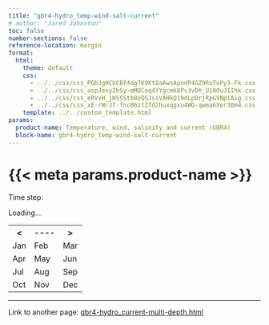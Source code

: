 ```yaml
---
title: "gbr4-hydro_temp-wind-salt-current"
# author: "Jared Johnston"
toc: false
number-sections: false
reference-location: margin
format:
  html: 
    theme: default
    css: 
      - ../../css/css_PGbJgHCUCBf4dg7K9Kt8aAwsApndP4GZ9RuToPy3-Fk.css
      - ../../css/css_aspJexyZbSy-mMQCoq4YYgcmk8Ps3vDh_U10OuJIIhk.css
      - ../../css/css_eRVvH_jN5SStb8oQSJsiVAHkQ19dLpDrjRpGVNpiAig.css
      - ../../css/css_xE-rWrJf-fncB6ztZfd2huxqgxu4WO-qwma6Xer30m4.css
    template: ../../custom_template.html
params:
  product-name: Temperature, wind, salinity and current (GBR4)
  block-name: gbr4-hydro_temp-wind-salt-current
---
```


# {{< meta params.product-name >}}
::: {#block-eatlas-ncanimate2-eatlas-ncanimate2-1 .block .block-eatlas-ncanimate2 .column-screen-inset}

::: {.content}

```{=html}
<div class="eatlas_ncanimate2_block" productid="products__ncanimate__ereefs__gbr4_v2__temp-wind-salt-current" blockname="{{< meta params.block-name >}}"><div class="tabs"><span class="label">Time step:</span><ul></ul></div><div class="message-container"><span class="text">Loading...</span></div><div class="image-container" style="text-align: center; display: none;"><img src=""></div><div class="video-container" style="text-align: center; display: none;"><video width="1300" height="600" controls=""><source class="video_mp4" src="" type="video/mp4"><div class="no-video-support-message"><span class="text">Your browser does not support the video tag.</span></div></video><div class="video-warning"><span class="warning-label">WARNING</span>: This video may contain flashing patterns which may not be suitable for people with photosensitive epilepsy.</div></div><div class="playerTools"><div class="navigationBlock"><div class="navigation" style="display: none;"><span class="label">Skip frames</span><button class="previousFrame">&lt;</button><button class="nextFrame">&gt;</button></div></div><div class="elevation" style="display: none;"><label for="depth_bid_1">Elevation: </label><select id="depth_bid_1"></select></div><div class="downloads" style="display: none;"><span class="label">Download</span><ul><li class="mp4"><a href="">mp4</a></li><li class="wmv"><a href="">wmv</a></li><li class="zip"><a href="">zip</a></li><li class="png"><a href="">png</a></li><li class="svg"><a href="">svg</a></li><li class="pdf"><a href="">pdf</a></li></ul></div></div><div class="controls"><canvas class="regionCanvas" mapurl="https://maps.eatlas.org.au/maps/ea/wms?SERVICE=WMS&amp;VERSION=1.1.1&amp;REQUEST=GetMap&amp;FORMAT=image%2Fpng&amp;TRANSPARENT=true&amp;LAYERS=ea%3AGBR_GBRMPA_GBR-features,ea%3AGBR_e-Atlas-GBRMPA_GBRMP-bounds_Ocean-bounds,ea%3AGBR_NERP-TE-13-1_eAtlas_NRM-Regions-GBRMP-2012&amp;STYLES=GBR-features_Outlook,Polygon_Outline-Red,GBR_NRM-Regions-GBRMP_Mainland-border&amp;SRS=EPSG%3A4326&amp;WIDTH=${WIDTH}&amp;HEIGHT=${HEIGHT}&amp;BBOX=${WEST},${SOUTH},${EAST},${NORTH}" mapwidth="" mapheight=""></canvas><div class="regionList"></div><div class="calendar"><table class="date-selector"><tbody><tr class="year-selector"><th class="year_previous text-selection-disabled"><a>&lt;</a></th><th class="year"><a>----</a></th><th class="year_next text-selection-disabled"><a>&gt;</a></th></tr><tr><td class="month_1"><a>Jan</a></td><td class="month_2"><a>Feb</a></td><td class="month_3"><a>Mar</a></td></tr><tr><td class="month_4"><a>Apr</a></td><td class="month_5"><a>May</a></td><td class="month_6"><a>Jun</a></td></tr><tr><td class="month_7"><a>Jul</a></td><td class="month_8"><a>Aug</a></td><td class="month_9"><a>Sep</a></td></tr><tr><td class="month_10"><a>Oct</a></td><td class="month_11"><a>Nov</a></td><td class="month_12"><a>Dec</a></td></tr></tbody></table></div></div></div>
```

:::

:::

-----

Link to another page: [gbr4-hydro_current-multi-depth.html](/products/gbr4-hydro_current-multi-depth.html)
